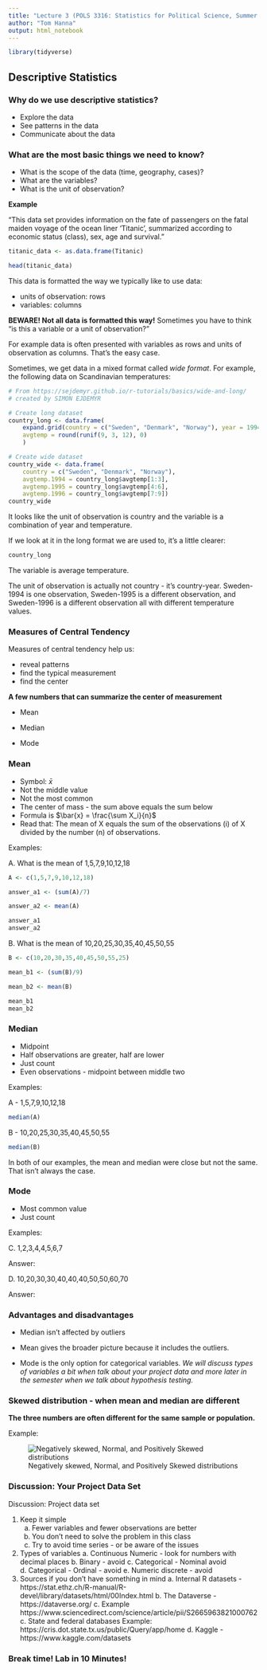 ```yaml
---
title: "Lecture 3 (POLS 3316: Statistics for Political Science, Summer 2022)"
author: "Tom Hanna"
output: html_notebook
---
```


```r
library(tidyverse)
```

## Descriptive Statistics

### Why do we use descriptive statistics?

- Explore the data
- See patterns in the data
- Communicate about the data

### What are the most basic things we need to know?

- What is the scope of the data (time, geography, cases)?
- What are the variables?
- What is the unit of observation?

**Example**

"This data set provides information on the fate of passengers on the fatal maiden voyage of the ocean liner ‘Titanic’, summarized according to economic status (class), sex, age and survival."

```r

titanic_data <- as.data.frame(Titanic)

head(titanic_data)

```
This data is formatted the way we typically like to use data:

- units of observation: rows
- variables: columns

**BEWARE! Not all data is formatted this way!** Sometimes you have to think "is this a variable or a unit of observation?"

For example data is often presented with variables as rows and units of observation as columns. That's the easy case.

Sometimes, we get data in a mixed format called *wide format*. For example, the following data on Scandinavian temperatures:

```r
# From https://sejdemyr.github.io/r-tutorials/basics/wide-and-long/
# created by SIMON EJDEMYR

# Create long dataset
country_long <- data.frame(
    expand.grid(country = c("Sweden", "Denmark", "Norway"), year = 1994:1996),
    avgtemp = round(runif(9, 3, 12), 0)
    )

# Create wide dataset
country_wide <- data.frame(
    country = c("Sweden", "Denmark", "Norway"),
    avgtemp.1994 = country_long$avgtemp[1:3],
    avgtemp.1995 = country_long$avgtemp[4:6],
    avgtemp.1996 = country_long$avgtemp[7:9])
country_wide 

```

It looks like the unit of observation is country and the variable is a combination of year and temperature. 

If we look at it in the long format we are used to, it's a little clearer:

```r

country_long

```


The variable is average temperature. 

The unit of observation is actually not country - it's country-year. Sweden-1994 is one observation, Sweden-1995 is a different observation, and Sweden-1996 is a different observation all with different temperature values. 


### Measures of Central Tendency

Measures of central tendency help us:

- reveal patterns
- find the typical measurement
- find the center

**A few numbers that can summarize the center of measurement**

- Mean

- Median

- Mode

### Mean

- Symbol: $\bar{x}$
- Not the middle value
- Not the most common
- The center of mass - the sum above equals the sum below
- Formula is $\bar{x} = \frac{\sum X_i}{n}$
- Read that: The mean of X equals the sum of the observations (i) of X divided by the number (n) of observations. 

Examples:

A. What is the mean of 1,5,7,9,10,12,18

```r

A <- c(1,5,7,9,10,12,18)

answer_a1 <- (sum(A)/7)

answer_a2 <- mean(A)

answer_a1
answer_a2

```

B. What is the mean of 10,20,25,30,35,40,45,50,55

```r
B <- c(10,20,30,35,40,45,50,55,25)

mean_b1 <- (sum(B)/9)

mean_b2 <- mean(B)

mean_b1
mean_b2
```

### Median

 - Midpoint
 - Half observations are greater, half are lower
 - Just count
 - Even observations - midpoint between middle two
 
 Examples:
 
 A - 1,5,7,9,10,12,18

```r
median(A)

```
 B - 10,20,25,30,35,40,45,50,55
```r
median(B)
```

In both of our examples, the mean and median were close but not the same. That isn't always the case. 

### Mode

- Most common value
- Just count

Examples:

C. 1,2,3,4,4,5,6,7

Answer: 

D. 10,20,30,30,40,40,40,50,50,60,70

Answer:

### Advantages and disadvantages

- Median isn't affected by outliers

- Mean gives the broader picture because it includes the outliers.

- Mode is the only option for categorical variables. *We will discuss types of variables a bit when talk about your project data and more later in the semester when we talk about hypothesis testing.*

### Skewed distribution - when mean and median are different

**The three numbers are often different for the same sample or population.**

Example:

![Negatively skewed, Normal, and Positively Skewed distributions](skewed-curves.png)


### Discussion: Your Project Data Set

Discussion: Project data set

1. Keep it simple 
	a. Fewer variables and fewer observations are better
	b. You don't need to solve the problem in this class 
	c. Try to avoid time series - or be aware of the issues
2. Types of variables
        a. Continuous Numeric - look for numbers with decimal places
        b. Binary - avoid
        c. Categorical - Nominal avoid
        d. Categorical - Ordinal - avoid
        e. Numeric discrete - avoid
3. Sources if you don't have something in mind
        a. Internal R datasets - https://stat.ethz.ch/R-manual/R-devel/library/datasets/html/00Index.html
        b. The Dataverse - https://dataverse.org/
        c. Example https://www.sciencedirect.com/science/article/pii/S2665963821000762
        c. State and federal databases
        Example: https://cris.dot.state.tx.us/public/Query/app/home
        d. Kaggle - https://www.kaggle.com/datasets
                

### Break time! Lab in 10 Minutes!




